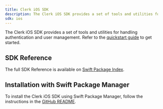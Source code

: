 ```yaml
---
title: Clerk iOS SDK
description: The Clerk iOS SDK provides a set of tools and utilities for handling authentication and user management.
sdk: ios
---
```


The Clerk iOS SDK provides a set of tools and utilities for handling authentication and user management. Refer to the [quickstart guide](/docs/ios/getting-started/quickstart) to get started.

## SDK Reference

The full SDK Reference is available on [Swift Package Index](https://swiftpackageindex.com/clerk/clerk-ios/main/documentation/clerk).

## Installation with Swift Package Manager

To install the Clerk iOS SDK using Swift Package Manager, follow the instructions in the [GitHub README](https://github.com/clerk/clerk-ios?tab=readme-ov-file#-installation).
